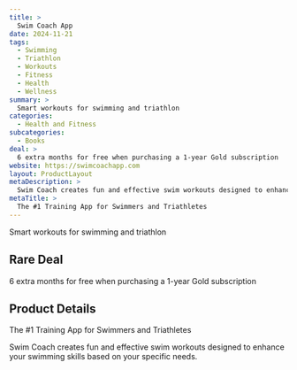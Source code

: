 ```yaml
---
title: >
  Swim Coach App
date: 2024-11-21
tags:
  - Swimming
  - Triathlon
  - Workouts
  - Fitness
  - Health
  - Wellness
summary: >
  Smart workouts for swimming and triathlon
categories:
  - Health and Fitness
subcategories:
  - Books
deal: >
  6 extra months for free when purchasing a 1-year Gold subscription
website: https://swimcoachapp.com
layout: ProductLayout
metaDescription: >
  Swim Coach creates fun and effective swim workouts designed to enhance your swimming skills based on your specific needs.
metaTitle: >
  The #1 Training App for Swimmers and Triathletes
---
```

Smart workouts for swimming and triathlon

## Rare Deal

6 extra months for free when purchasing a 1-year Gold subscription

## Product Details
The #1 Training App for Swimmers and Triathletes

Swim Coach creates fun and effective swim workouts designed to enhance your swimming skills based on your specific needs.
